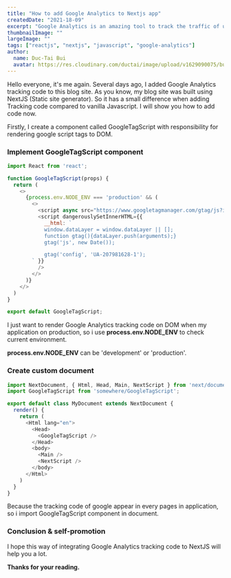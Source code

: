 ```yaml
---
title: "How to add Google Analytics to Nextjs app"
createdDate: "2021-18-09"
excerpt: "Google Analytics is an amazing tool to track the traffic of users visit your website. I will share my experience when added Google Analytics code to nextjs app."
thumbnailImage: ""
largeImage: ""
tags: ["reactjs", "nextjs", "javascript", "google-analytics"]
author:
  name: Duc-Tai Bui
  avatar: https://res.cloudinary.com/ductai/image/upload/v1629090075/buiductai.com/author/avatar_kddb1i.jpg
---
```


Hello everyone, it's me again. Several days ago, I added Google Analytics tracking code to this blog site. As you know, my blog site was built using NextJS (Static site generator).
So it has a small difference when adding Tracking code compared to vanilla Javascript. I will show you how to add code now.

Firstly, I create a component called GoogleTagScript with responsibility for rendering google script tags to DOM.

### Implement GoogleTagScript component

```js:GoogleTagScript.js
import React from 'react';

function GoogleTagScript(props) {
  return (
    <>
      {process.env.NODE_ENV === 'production' && (
        <>
          <script async src="https://www.googletagmanager.com/gtag/js?id=UA-207981628-1"></script>
          <script dangerouslySetInnerHTML={{
            __html: `
            window.dataLayer = window.dataLayer || [];
            function gtag(){dataLayer.push(arguments);}
            gtag('js', new Date());

            gtag('config', 'UA-207981628-1');
        ` }}
          />
        </>
      )}
    </>
  )
}

export default GoogleTagScript;
```

I just want to render Google Analytics tracking code on DOM when my application on production, so i use **process.env.NODE_ENV** to check current environment.

**process.env.NODE_ENV** can be 'development' or 'production'.

### Create custom document

```js:/pages/_document.js
import NextDocument, { Html, Head, Main, NextScript } from 'next/document';
import GoogleTagScript from 'somewhere/GoogleTagScript';

export default class MyDocument extends NextDocument {
  render() {
    return (
      <Html lang="en">
        <Head>
          <GoogleTagScript />
        </Head>
        <body>
          <Main />
          <NextScript />
        </body>
      </Html>
    )
  }
}
```

Because the tracking code of google appear in every pages in application, so i import GoogleTagScript component in document.

### Conclusion & self-promotion

I hope this way of integrating Google Analytics tracking code to NextJS will help you a lot.

**Thanks for your reading.**
